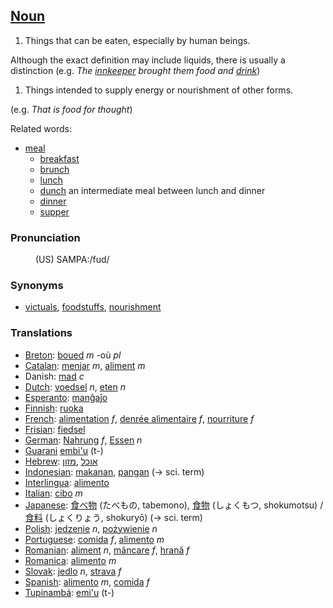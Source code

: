 ==[[Noun]]==

# Things that can be eaten, especially by human beings.

Although the exact definition may include liquids, there is usually a distinction
(e.g. <i>The [[innkeeper]] brought them food and [[drink]]</i>)

# Things intended to supply energy or nourishment of other forms.

(e.g. <i>That is food for thought</i>)

Related words:
*[[meal]]
**[[breakfast]]
**[[brunch]]
**[[lunch]]
**[[dunch]] an intermediate meal between lunch and dinner
**[[dinner]]
**[[supper]]


=== Pronunciation ===

:(US) SAMPA:/fud/

=== Synonyms ===

* [[victuals]], [[foodstuffs]], [[nourishment]]


===Translations===
*[[Breton]]: [[boued]] ''m'' -où ''pl''
*[[Catalan]]: [[menjar]] ''m'', [[aliment]] ''m''
*Danish: [[mad]] ''c''
*[[Dutch]]: [[voedsel]] ''n'', [[eten]] ''n''
*[[Esperanto]]: [[manĝaĵo]]
*[[Finnish]]: [[ruoka]]
*[[French]]: [[alimentation]] ''f'', [[denrée alimentaire]] ''f'', [[nourriture]] ''f''
*[[Frisian]]: [[fiedsel]]
*[[German]]: [[Nahrung]] ''f'', [[Essen]] ''n''
*[[Guarani]] [[embi'u]] (t-)
*[[Hebrew]]: [[אוכל]] ,[[מזון]]
*[[Indonesian]]: [[makan|makanan]], [[pangan]] (&rarr; sci. term)
*[[Interlingua]]: [[alimento]]
*[[Italian]]: [[cibo]] ''m''
*[[Japanese]]: [[食べ物]] (たべもの, tabemono), [[食物]] (しょくもつ, shokumotsu) / [[食料]] (しょくりょう, shokuryō) (&rarr; sci. term)
*[[Polish]]: [[jedzenie]] ''n'', [[pożywienie]] ''n''
*[[Portuguese]]: [[comida]] ''f'', [[alimento]] ''m''
*[[Romanian]]: [[aliment]] ''n'', [[mâncare]] ''f'', [[hrană]] ''f''
*[[Romanica]]: [[alimento]] ''m''
*[[Slovak]]: [[jedlo]] ''n'', [[strava]] ''f''
*[[Spanish]]: [[alimento]] ''m'', [[comida]] ''f''
*[[Tupinambá]]: [[emi'u]] (t-)